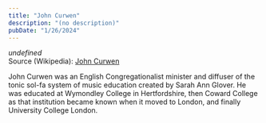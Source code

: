 ```yaml
---
title: "John Curwen"
description: "(no description)"
pubDate: "1/26/2024"
---
```


*undefined*  
Source (Wikipedia): [John Curwen][1]

 John Curwen was an English Congregationalist minister and diffuser of the tonic sol-fa system of music education created by Sarah Ann Glover. He was educated at Wymondley College in Hertfordshire, then Coward College as that institution became known when it moved to London, and finally University College London.

[1]: https://en.wikipedia.org/wiki/John_Curwen
